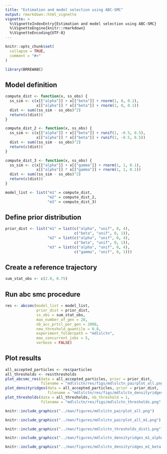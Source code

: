 ```yaml
---
title: "Estimation and model selection using ABC-SMC"
output: rmarkdown::html_vignette
vignette: >
  %\VignetteIndexEntry{Estimation and model selection using ABC-SMC}
  %\VignetteEngine{knitr::rmarkdown}
  %\VignetteEncoding{UTF-8}
---
```


```r
knitr::opts_chunk$set(
  collapse = TRUE,
  comment = "#>"
)
```

```r
library(BRREWABC)
```

## Model definition
```r
compute_dist <- function(x, ss_obs) {
  ss_sim <- c(x[["alpha"]] + x[["beta"]] + rnorm(1, 0, 0.1),
              x[["alpha"]] * x[["beta"]] + rnorm(1, 0, 0.1))
  dist <- sum((ss_sim - ss_obs)^2)
  return(c(dist))
}

compute_dist_2 <- function(x, ss_obs) {
  ss_sim <- c(x[["alpha"]] + x[["beta"]] + runif(1, -0.5, 0.5),
              x[["alpha"]] * x[["beta"]] + runif(1, -0.5, 0.5))
  dist <- sum((ss_sim - ss_obs)^2)
  return(c(dist))
}

compute_dist_3 <- function(x, ss_obs) {
  ss_sim <- c(x[["alpha"]] + x[["gamma"]] + rnorm(1, 1, 0.1),
              x[["alpha"]] * x[["gamma"]] + rnorm(1, 1, 0.1))
  dist <- sum((ss_sim - ss_obs)^2)
  return(c(dist))
}

model_list <- list("m1" = compute_dist,
                   "m2" = compute_dist_2,
                   "m3" = compute_dist_3)
```

## Define prior distribution
```r
prior_dist <- list("m1" = list(c("alpha", "unif", 0, 4),
                               c("beta", "unif", 0, 1)),
                   "m2" = list(c("alpha", "unif", 0, 4),
                               c("beta", "unif", 0, 1)),
                   "m3" = list(c("alpha", "unif", 0, 4),
                               c("gamma", "unif", 0, 1)))
```

## Create a reference trajectory
```r
sum_stat_obs <- c(2.0, 0.75)
```

## Run abc smc procedure
```r
res <- abcsmc(model_list = model_list,
              prior_dist = prior_dist,
              ss_obs = sum_stat_obs,
              max_number_of_gen = 20,
              nb_acc_prtcl_per_gen = 2000,
              new_threshold_quantile = 0.8,
              experiment_folderpath = "mdlslctn",
              max_concurrent_jobs = 5,
              verbose = FALSE)
```

## Plot results
```r
all_accepted_particles <- res$particles
all_thresholds <- res$thresholds
plot_abcsmc_res(data = all_accepted_particles, prior = prior_dist,
                filename = "mdlslctn/res/figs/mdlslctn_pairplot_all.png", colorpal = "YlGnBu")
plot_densityridges(data = all_accepted_particles, prior = prior_dist,
                   filename = "mdlslctn/res/figs/mdlslctn_densityridges.png", colorpal = "YlGnBu")
plot_thresholds(data = all_thresholds, nb_threshold = 1,
                filename = "mdlslctn/res/figs/mdlslctn_thresholds.png", colorpal = "YlGnBu")
```

```r
knitr::include_graphics("../man/figures/mdlslctn_pairplot_all.png")
```

```r
knitr::include_graphics("../man/figures/mdlslctn_pairplot_all_m1.png")
```

```r
knitr::include_graphics("../man/figures/mdlslctn_thresholds_dist1.png")
```

```r
knitr::include_graphics("../man/figures/mdlslctn_densityridges_m1_alpha.png")
```

```r
knitr::include_graphics("../man/figures/mdlslctn_densityridges_m1_beta.png")
```


